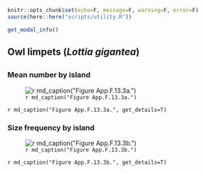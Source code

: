 ```r
knitr::opts_chunk$set(echo=F, message=F, warning=F, error=F)
source(here::here("scripts/utility.R"))
```
```r
get_modal_info()
```

## Owl limpets (_Lottia gigantea_)

## {.tabset}

### Mean number by island

![`r md_caption("Figure App.F.13.3a.")`](../img/cinms_cr/App.F.13.3a.jpg)

`r md_caption("Figure App.F.13.3a.", get_details=T)`

### Size frequency by island

![`r md_caption("Figure App.F.13.3b.")`](../img/cinms_cr/App.F.13.3b.jpg)

`r md_caption("Figure App.F.13.3b.", get_details=T)`
